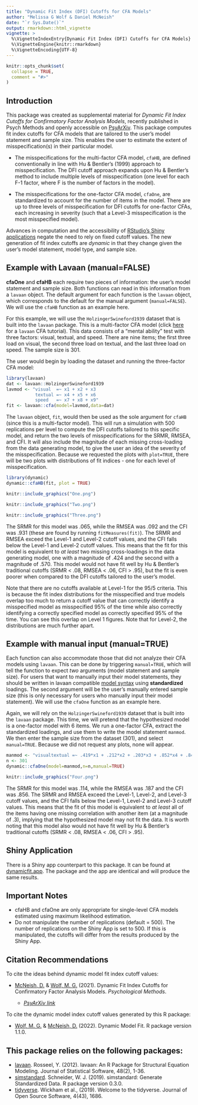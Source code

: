 ```yaml
---
title: "Dynamic Fit Index (DFI) Cutoffs for CFA Models"
author: "Melissa G Wolf & Daniel McNeish"
date: "`r Sys.Date()`"
output: rmarkdown::html_vignette
vignette: >
  %\VignetteIndexEntry{Dynamic Fit Index (DFI) Cutoffs for CFA Models}
  %\VignetteEngine{knitr::rmarkdown}
  %\VignetteEncoding{UTF-8}
---
```


```r
knitr::opts_chunk$set(
  collapse = TRUE,
  comment = "#>"
)
```

## Introduction

This package was created as supplemental material for *Dynamic Fit Index Cutoffs for Confirmatory Factor Analysis Models*, recently published in Psych Methods and openly accessible on [PsyArXiv](https://psyarxiv.com/v8yru){target="_parent"}. This package computes fit index cutoffs for CFA models that are tailored to the user's model statement and sample size. This enables the user to estimate the extent of misspecification(s) in their particular model.  

- The misspecifications for the multi-factor CFA model, `cfaHB`, are defined conventionally in line with Hu & Bentler's (1999) approach to misspecification.  The DFI cutoff approach expands upon Hu & Bentler's method to include multiple levels of misspecification (one level for each F-1 factor, where F is the number of factors in the model).

- The misspecifications for the one-factor CFA model, `cfaOne`, are standardized to account for the number of items in the model.  There are up to three levels of misspecification for DFI cutoffs for one-factor CFAs, each increasing in severity (such that a Level-3 misspecification is the most misspecified model).

Advances in computation and the accessibility of [RStudio's Shiny applications](https://shiny.rstudio.com/){target="_parent"} negate the need to rely on fixed cutoff values. The new generation of fit index cutoffs are *dynamic* in that they change given the user's model statement, model type, and sample size.

## Example with Lavaan (manual=FALSE)

**cfaOne** and **cfaHB** each require two pieces of information: the user's model statement and sample size.  Both functions can read in this information from a `lavaan` object.  The default argument for each function is the `lavaan` object, which corresponds to the default for the manual argument (`manual=FALSE`).  We will use the `cfaHB` function as an example here.  

For this example, we will use the `HolzingerSwineford1939` dataset that is built into the `lavaan` package.  This is a multi-factor CFA model (click [here](https://lavaan.ugent.be/tutorial/cfa.html){target="_parent"} for a `lavaan` CFA tutorial).  This data consists of a "mental ability" test with three factors: visual, textual, and speed. There are nine items; the first three load on visual, the second three load on textual, and the last three load on speed.  The sample size is 301.

The user would begin by loading the dataset and running the three-factor CFA model:

```r
library(lavaan)
dat <- lavaan::HolzingerSwineford1939
lavmod <- "visual  =~ x1 + x2 + x3
           textual =~ x4 + x5 + x6
           speed   =~ x7 + x8 + x9"
fit <- lavaan::cfa(model=lavmod,data=dat)
```

The `lavaan` object, `fit`, would then be used as the sole argument for `cfaHB` (since this is a multi-factor model).  This will run a simulation with 500 replications per level to compute the DFI cutoffs tailored to this specific model, and return the two levels of misspecifications for the SRMR, RMSEA, and CFI.  It will also include the magnitude of each missing cross-loading from the data generating model, to give the user an idea of the severity of the misspecification.  Because we requested the plots with `plot=TRUE`, there will be two plots with distributions of fit indices - one for each level of misspecification.  

```r
library(dynamic)
dynamic::cfaHB(fit, plot = TRUE)
```

```r
knitr::include_graphics("One.png")
```

```r
knitr::include_graphics("Two.png")
```

```r
knitr::include_graphics("Three.png")
```

The SRMR for this model was .065, while the RMSEA was .092 and the CFI was .931 (these are found by running `fitMeasures(fit)`).  The SRMR and RMSEA exceed the Level-1 and Level-2 cutoff values, and the CFI falls below the Level-1 and Level-2 cutoff values.  This means that the fit for this model is equivalent to *at least* two missing cross-loadings in the data generating model, one with a magnitude of .424 and the second with a magnitude of .570.  This model would not have fit well by Hu & Bentler's traditional cutoffs (SRMR < .08, RMSEA < .06, CFI > .95), but the fit is even poorer when compared to the DFI cutoffs tailored to the user's model.

Note that there are no cutoffs available at Level-1 for the 95/5 criteria.  This is because the fit index distributions for the misspecified and true models overlap too much to return a cutoff value that can correctly identify a misspecified model as misspecified 95% of the time while also correctly identifying a correctly specified model as correctly specified 95% of the time.  You can see this overlap on Level 1 figures. Note that for Level-2, the distributions are much further apart.

## Example with manual input (manual=TRUE)

Each function can also accommodate those that did not analyze their CFA models using `lavaan`.  This can be done by triggering `manual=TRUE`, which will tell the function to expect *two* arguments (model statement and sample size).  For users that want to manually input their model statements, they should be written in lavaan compatible [model syntax](https://lavaan.ugent.be/tutorial/syntax1.html){target="_parent"} using **standardized** loadings.  The second argument will be the user's manually entered sample size (this is only necessary for users who manually input their model statement). We will use the `cfaOne` function as an example here.

Again, we will rely on the `HolzingerSwineford1939` dataset that is built into the `lavaan` package.  This time, we will pretend that the hypothesized model is a one-factor model with 6 items.  We run a one-factor CFA, extract the standardized loadings, and use them to write the model statement `manmod`.  We then enter the sample size from the dataset (301), and select `manual=TRUE`.  Because we did not request any plots, none will appear.

```r
manmod <- "visualtextual =~ .419*x1 + .212*x2 + .203*x3 + .852*x4 + .847*x5 + .840*x6"
n <- 301
dynamic::cfaOne(model=manmod,n=n,manual=TRUE)
```

```r
knitr::include_graphics("Four.png")
```

The SRMR for this model was .114, while the RMSEA was .187 and the CFI was .856.  The SRMR and RMSEA exceed the Level-1, Level-2, and Level-3 cutoff values, and the CFI falls below the Level-1, Level-2 and Level-3 cutoff values.  This means that the fit of this model is equivalent to *at least* all of the items having one missing correlation with another item (at a magnitude of .3), implying that the hypothesized model may not fit the data.  It is worth noting that this model also would not have fit well by Hu & Bentler's traditional cutoffs (SRMR < .08, RMSEA < .06, CFI > .95).

## Shiny Application

There is a Shiny app counterpart to this package.  It can be found at [dynamicfit.app](https://dynamicfit.app/){target="_parent"}.  The package and the app are identical and will produce the same results.

## Important Notes

 - cfaHB and cfaOne are only appropriate for single-level CFA models estimated using maximum likelihood estimation.  
 - Do not manipulate the number of replications (default = 500).  The number of replications on the Shiny App is set to 500.  If this is manipulated, the cutoffs will differ from the results produced by the Shiny App.

## Citation Recommendations

To cite the ideas behind dynamic model fit index cutoff values:

- [McNeish, D.](https://sites.google.com/site/danielmmcneish){target="_parent"} & [Wolf, M. G.](https://www.melissagwolf.com/){target="_parent"} (2021). Dynamic Fit Index Cutoffs for Confirmatory Factor Analysis Models. *Psychological Methods*. 

    - [*PsyArXiv link*](https://psyarxiv.com/v8yru/){target="_parent"}

To cite the dynamic model index cutoff values generated by this R package:

- [Wolf, M. G.](https://www.melissagwolf.com/){target="_parent"} & [McNeish, D.](https://sites.google.com/site/danielmmcneish/){target="_parent"} (2022). Dynamic Model Fit. R package version 1.1.0.


  
## This package relies on the following packages:

- [lavaan](https://www.jstatsoft.org/article/view/v048i02){target="_parent"}. Rosseel, Y. (2012). lavaan: An R Package for Structural Equation Modeling. Journal of Statistical Software, 48(2), 1-36.
- [simstandard](https://CRAN.R-project.org/package=simstandard){target="_parent"}. Schneider, W. J. (2019). simstandard: Generate Standardized Data. R package version 0.3.0. 
- [tidyverse](https://doi.org/10.21105/joss.01686){target="_parent"}. Wickham et al., (2019). Welcome to the tidyverse. Journal of Open Source Software, 4(43), 1686.
